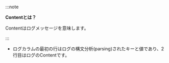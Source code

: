 :::note 

**Contentとは？**

Contentはログメッセージを意味します。

:::

-   ログカラムの最初の行はログの構文分析(parsing)されたキーと値であり、2行目はログのContentです。
